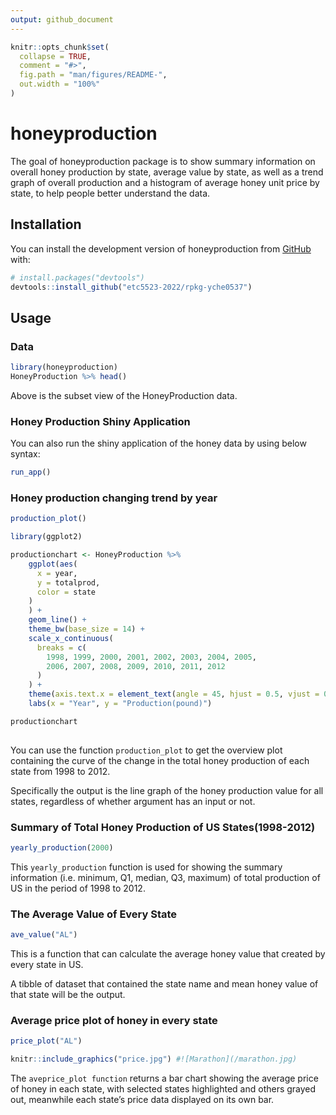 ```yaml
---
output: github_document
---
```


<!-- README.md is generated from README.Rmd. Please edit that file -->

```r
knitr::opts_chunk$set(
  collapse = TRUE,
  comment = "#>",
  fig.path = "man/figures/README-",
  out.width = "100%"
)
```

# honeyproduction

<!-- badges: start -->
<!-- badges: end -->

The goal of honeyproduction package is to show summary information on overall honey production by state, average value by state, as well as a trend graph of overall production and a histogram of average honey unit price by state, to help people better understand the data.

## Installation

You can install the development version of honeyproduction from [GitHub](https://github.com/) with:

``` r
# install.packages("devtools")
devtools::install_github("etc5523-2022/rpkg-yche0537")
```

## Usage

### Data

```r
library(honeyproduction)
HoneyProduction %>% head()
```
Above is the subset view of the HoneyProduction data.

### Honey Production Shiny Application

You can also run the shiny application of the honey data by using below syntax:

```r
run_app()
```

### Honey production changing trend by year

```r
production_plot()
```

```r
library(ggplot2)

productionchart <- HoneyProduction %>%
    ggplot(aes(
      x = year,
      y = totalprod,
      color = state 
    )
    ) +
    geom_line() +
    theme_bw(base_size = 14) +
    scale_x_continuous(
      breaks = c(
        1998, 1999, 2000, 2001, 2002, 2003, 2004, 2005,
        2006, 2007, 2008, 2009, 2010, 2011, 2012
      )
    ) +
    theme(axis.text.x = element_text(angle = 45, hjust = 0.5, vjust = 0.5)) +
    labs(x = "Year", y = "Production(pound)")

productionchart
  
```
You can use the function `production_plot` to get the overview plot containing the curve of the change in the total honey production of each state from 1998 to 2012.

Specifically the output is the line graph of the honey production value for all states, regardless of whether argument has an input or not.

### Summary of Total Honey Production of US States(1998-2012)

```r
yearly_production(2000)
```

This `yearly_production` function is used for showing the summary information (i.e. minimum, Q1, median, Q3, maximum) of total production of US in the period of 1998 to 2012.

### The Average Value of Every State

```r
ave_value("AL")
```

This is a function that can calculate the average honey value that created by every state in US.

A tibble of dataset that contained the state name and mean honey value of that state will be the output.

### Average price plot of honey in every state

```r
price_plot("AL")
```

```r
knitr::include_graphics("price.jpg") #![Marathon](/marathon.jpg)
```


The `aveprice_plot function` returns a bar chart showing the average price of honey in each state, with selected states highlighted and others grayed out, meanwhile each state's price data displayed on its own bar.
